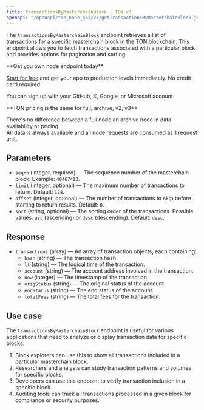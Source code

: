 ---
title: transactionsByMasterchainBlock | TON v3
openapi: "/openapi/ton_node_api/v3/getTransactionsByMasterchainBlock.json GET /transactionsByMasterchainBlock"
---

The `transactionsByMasterchainBlock` endpoint retrieves a list of transactions for a specific masterchain block in the TON blockchain. This endpoint allows you to fetch transactions associated with a particular block and provides options for pagination and sorting.

<Check>
**Get you own node endpoint today**

[Start for free](https://console.chainstack.com/) and get your app to production levels immediately. No credit card required.

You can sign up with your GitHub, X, Google, or Microsoft account.
</Check>

<Note>
**TON pricing is the same for full, archive, v2, v3**

There's no difference between a full node an archive node in data availability or pricing.  
All data is always available and all node requests are consumed as 1 request unit.
</Note>

  

## Parameters

* `seqno` (integer, required) — The sequence number of the masterchain block. Example: `40467413`.
* `limit` (integer, optional) — The maximum number of transactions to return. Default: `128`.
* `offset` (integer, optional) — The number of transactions to skip before starting to return results. Default: `0`.
* `sort` (string, optional) — The sorting order of the transactions. Possible values: `asc` (ascending) or `desc` (descending). Default: `desc`.

## Response

* `transactions` (array) — An array of transaction objects, each containing:
  + `hash` (string) — The transaction hash.
  + `lt` (string) — The logical time of the transaction.
  + `account` (string) — The account address involved in the transaction.
  + `now` (integer) — The timestamp of the transaction.
  + `origStatus` (string) — The original status of the account.
  + `endStatus` (string) — The end status of the account.
  + `totalFees` (string) — The total fees for the transaction.

## Use case

The `transactionsByMasterchainBlock` endpoint is useful for various applications that need to analyze or display transaction data for specific blocks:

1. Block explorers can use this to show all transactions included in a particular masterchain block.
2. Researchers and analysts can study transaction patterns and volumes for specific blocks.
3. Developers can use this endpoint to verify transaction inclusion in a specific block.
4. Auditing tools can track all transactions processed in a given block for compliance or security purposes.
